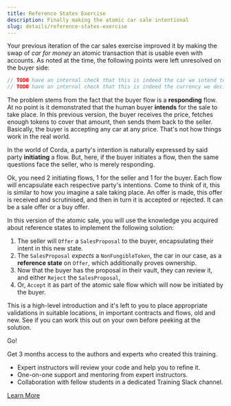 ```yaml
---
title: Reference States Exercise
description: Finally making the atomic car sale intentional
slug: details/reference-states-exercise
---
```



Your previous iteration of the car sales exercise improved it by making the swap of _car for money_ an atomic transaction that is usable even with accounts. As noted at the time, the following points were left unresolved on the buyer side:

```java
// TODO have an internal check that this is indeed the car we intend to buy.
// TODO have an internal check that this is indeed the currency we decided to use in the sale.
```
The problem stems from the fact that the buyer flow is a **responding** flow. At no point is it demonstrated that the human buyer **intends** for the sale to take place. In this previous version, the buyer receives the price, fetches enough tokens to cover that amount, then sends them back to the seller. Basically, the buyer is accepting any car at any price. That's not how things work in the real world.

In the world of Corda, a party's intention is naturally expressed by said party **initiating** a flow. But, here, if the buyer initiates a flow, then the same questions face the seller, who is merely responding.

Ok, you need 2 initiating flows, 1 for the seller and 1 for the buyer. Each flow will encapsulate each respective party's intentions. Come to think of it, this is similar to how you imagine a sale taking place. An offer is made, this offer is received and scrutinised, and then in turn it is accepted or rejected. It can be a sale offer or a buy offer.

In this version of the atomic sale, you will use the knowledge you acquired about reference states to implement the following solution:

1. The seller will `Offer` a `SalesProposal` to the buyer, encapsulating their intent in this new state.
2. The `SalesProposal` _expects_ a `NonFungibleToken`, the car in our case, as a **reference state** on `Offer`, which additionally proves ownership.
3. Now that the buyer has the proposal in their vault, they can review it, and either `Reject` the `SalesProposal`,
4. Or, `Accept` it as part of the atomic sale flow which will now be initiated by the buyer.

This is a high-level introduction and it's left to you to place appropriate validations in suitable locations, in important contracts and flows, old and new. See if you can work this out on your own before peeking at the solution.

Go!

<HighlightBox type="support">

Get 3 months access to the authors and experts who created this training.

* Expert instructors will review your code and help you to refine it.
* One-on-one support and mentoring from expert instructors.
* Collaboration with fellow students in a dedicated Training Slack channel.

<div class="cta-wrapper">
<a href="/in-closing/get-paid-support/" class="cta-button">Learn More</a>
</div>

</HighlightBox>
